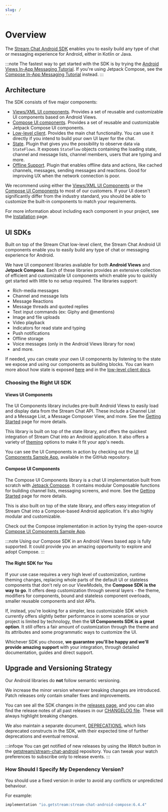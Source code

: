 ```yaml
---
slug: /
---
```


# Overview

The [Stream Chat Android SDK](https://github.com/GetStream/stream-chat-android) enables you to easily build any type of chat or messaging experience for Android, either in Kotlin or Java.

:::note
The fastest way to get started with the SDK is by trying the [Android Views In-App Messaging Tutorial](https://getstream.io/tutorials/android-chat/). If you're using Jetpack Compose, see the [Compose In-App Messaging Tutorial](https://getstream.io/chat/compose/tutorial/) instead.
:::

## Architecture

The SDK consists of five major components:
- [Views/XML UI components](../ui/overview.mdx). Provides a set of reusable and customizable UI components based on Android Views.
- [Compose UI components](../compose/overview.mdx). Provides a set of reusable and customizable Jetpack Compose UI components.
- [Low-level client](https://getstream.io/chat/docs/android/?language=kotlin). Provides the main chat functionality. You can use it directly if you intend to build your own UI layer for the chat.
- [State](../client/guides/state-plugin.mdx). Plugin that gives you the possibility to observe data via `StateFlows`. It exposes `StateFlow` objects containing the loading state, channel and message lists, channel members, users that are typing and more.
- [Offline Support](../client/guides/offline-support.mdx). Plugin that enables offline data and actions, like cached channels, messages, sending messages and reactions. Good for improving UX when the network connection is poor.

We recommend using either the [Views/XML UI Components](../ui/overview.mdx) or the [Compose UI Components](../compose/overview.mdx) to most of our customers. If your UI doesn't significantly differ from the industry standard, you should be able to customize the built-in components to match your requirements.

For more information about including each component in your project, see the [Installation](dependencies.mdx) page.

## UI SDKs

Built on top of the Stream Chat low-level client, the Stream Chat Android UI components enable you to easily build any type of chat or messaging experience for Android.

We have UI component libraries available for both **Android Views** and **Jetpack Compose**. Each of these libraries provides an extensive collection of efficient and customizable UI components which enable you to quickly get started with little to no setup required. The libraries support:

- Rich-media messages
- Channel and message lists
- Message Reactions
- Message threads and quoted replies
- Text input commands (ex: Giphy and @mentions)
- Image and file uploads
- Video playback
- Indicators for read state and typing
- Push notifications
- Offline storage
- Voice messages (only in the Android Views library for now)
- and more.

If needed, you can create your own UI components by listening to the state we expose and using our components as building blocks. You can learn more about how state is exposed [here](../client/guides/state-plugin.mdx) and in the [low-level client docs](https://getstream.io/chat/docs/android/?language=kotlin).

### Choosing the Right UI SDK

#### Views UI Components

The UI Components library includes pre-built Android Views to easily load and display data from the Stream Chat API. These include a Channel List and a Message List, a Message Composer View, and more. See the [Getting Started](../ui/overview.mdx) page for more details.

This library is built on top of the state library, and offers the quickest integration of Stream Chat into an Android application. It also offers a variety of [theming](../ui/general-customization/theming.mdx) options to make it fit your app's needs.

You can see the UI Components in action by checking out the [UI Components Sample App](https://github.com/GetStream/stream-chat-android/tree/main/stream-chat-android-ui-components-sample), available in the GitHub repository.

#### Compose UI Components

The Compose UI Components library is a chat UI implementation built from scratch with [Jetpack Compose](https://developer.android.com/jetpack/compose). It contains modular Composable functions for building channel lists, messaging screens, and more. See the [Getting Started](../compose/overview.mdx) page for more details.

This is also built on top of the state library, and offers easy integration of Stream Chat into a Compose-based Android application. It's also highly modular and customizable.

Check out the Compose implementation in action by trying the open-source [Compose UI Components Sample App](https://github.com/GetStream/stream-chat-android/tree/main/stream-chat-android-compose-sample).

:::note
Using our Compose SDK in an Android Views based app is fully supported. It could provide you an amazing opportunity to explore and adopt Compose.
:::

#### The Right SDK for You

If your use case requires a very high level of customization, runtime theming changes, replacing whole parts of the default UI or stateless components that don't rely on our ViewModels,
the **Compose SDK is the way to go**. It offers deep customization through several layers - the theme, modifiers for components, bound and stateless component overloads, smaller reusable components and slot APIs.

If, instead, you're looking for a simpler, less customizable SDK which currently offers slightly better performance in some scenarios or your project is limited by technology, then
the **UI Components SDK is a great option**. It still offers a fair amount of customization through the theme and its attributes and some programmatic ways to customize the UI.

Whichever SDK you choose, **we guarantee you'll be happy and we'll provide amazing support** with your integration, through detailed documentation, guides and direct support.

## Upgrade and Versioning Strategy

Our Android libraries do **not** follow semantic versioning.

We increase the minor version whenever breaking changes are introduced. Patch releases only contain smaller fixes and improvements.

You can see all the SDK changes in the [releases page](https://github.com/GetStream/stream-chat-android/releases), and you can also find the release notes of all past releases in our [CHANGELOG file](https://github.com/GetStream/stream-chat-android/blob/main/CHANGELOG.md). These will always highlight breaking changes.

We also maintain a separate document, [DEPRECATIONS](https://github.com/GetStream/stream-chat-android/blob/main/DEPRECATIONS.md), which lists deprecated constructs in the SDK, with their expected time of further deprecations and eventual removal.

:::infoqw
You can get notified of new releases by using the _Watch_ button in the [getstream/stream-chat-android](https://github.com/GetStream/stream-chat-android) repository. You can tweak your watch preferences to subscribe only to release events.
:::

### How Should I Specify My Dependency Version?

You should use a fixed version in order to avoid any conflicts or unpredicted behaviour.

For example:

```groovy
implementation "io.getstream:stream-chat-android-compose:6.4.4"
```